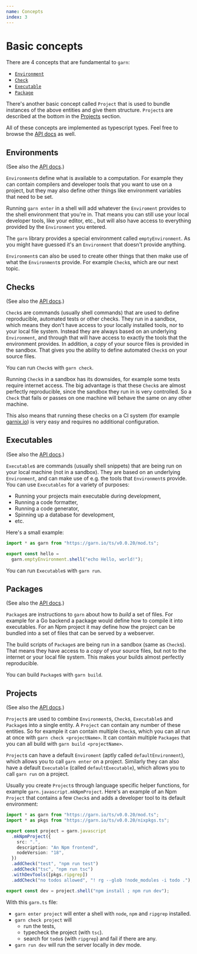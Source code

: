 ```yaml
---
name: Concepts
index: 3
---
```


# Basic concepts

There are 4 concepts that are fundamental to `garn`:

- [`Environment`](#environments)
- [`Check`](#checks)
- [`Executable`](#executables)
- [`Package`](#packages)

There's another basic concept called `Project` that is used to bundle instances
of the above entities and give them structure. `Project`s are described at the
bottom in the [Projects](#projects) section.

All of these concepts are implemented as typescript types. Feel free to browse
the [API docs](https://doc.deno.land/https://garn.io/ts/v0.0.20/mod.ts) as well.

## Environments

(See also the [API docs](https://doc.deno.land/https://garn.io/ts/v0.0.20/mod.ts/~/Environment).)

`Environment`s define what is available to a computation. For example they can
contain compilers and developer tools that you want to use on a project, but
they may also define other things like environment variables that need to be
set.

Running `garn enter` in a shell will add whatever the `Enviroment` provides to
the shell environment that you're in. That means you can still use your local
developer tools, like your editor, etc., but will also have access to everything
provided by the `Environment` you entered.

The `garn` library provides a special environment called `emptyEnvironment`. As
you might have guessed it's an `Environment` that doesn't provide anything.

`Environment`s can also be used to create other things that then make use of
what the `Environment`s provide. For example `Check`s, which are our next topic.

## Checks

(See also the [API docs](https://doc.deno.land/https://garn.io/ts/v0.0.20/mod.ts/~/Check).)

`Check`s are commands (usually shell commands) that are used to define
reproducible, automated tests or other checks. They run in a sandbox, which
means they don't have access to your locally installed tools, nor to your local
file system. Instead they are always based on an underlying `Environment`, and
through that will have access to exactly the tools that the environment
provides. In addition, a _copy_ of your source files is provided in the sandbox.
That gives you the ability to define automated `Check`s on your source files.

You can run `Check`s with `garn check`.

Running `Check`s in a sandbox has its downsides, for example some tests require
internet access. The big advantage is that these `Check`s are almost perfectly
reproducible, since the sandbox they run in is very controlled. So a `Check`
that fails or passes on one machine will behave the same on any other machine.

This also means that running these checks on a CI system (for example
[garnix.io](https://garnix.io)) is very easy and requires no additional
configuration.

## Executables

(See also the [API docs](https://doc.deno.land/https://garn.io/ts/v0.0.20/mod.ts/~/Executable).)

`Executable`s are commands (usually shell snippets) that are being run on your
local machine (not in a sandbox). They are based on an underlying `Environment`,
and can make use of e.g. the tools that `Environment`s provide. You can use
`Executables` for a variety of purposes:

- Running your projects main executable during development,
- Running a code formatter,
- Running a code generator,
- Spinning up a database for development,
- etc.

Here's a small example:

```typescript
import * as garn from "https://garn.io/ts/v0.0.20/mod.ts";

export const hello =
  garn.emptyEnvironment.shell("echo Hello, world!");
```

You can run `Executable`s with `garn run`.

## Packages

(See also the [API docs](https://doc.deno.land/https://garn.io/ts/v0.0.20/mod.ts/~/Package).)

`Package`s are instructions to `garn` about how to _build_ a set of files. For
example for a Go backend a package would define how to compile it into
executables. For an Npm project it may define how the project can be bundled
into a set of files that can be served by a webserver.

The build scripts of `Package`s are being run in a sandbox (same as `Check`s).
That means they have access to a _copy_ of your source files, but not to the
internet or your local file system. This makes your builds almost perfectly
reproducible.

You can build `Package`s with `garn build`.

## Projects

(See also the [API docs](https://doc.deno.land/https://garn.io/ts/v0.0.20/mod.ts/~/Project).)

`Project`s are used to combine `Environment`s, `Check`s, `Executable`s and
`Package`s into a single entity. A `Project` can contain any number of these
entities. So for example it can contain multiple `Check`s, which you can all run
at once with `garn check <projectName>`. It can contain multiple `Packages` that
you can all build with `garn build <projectName>`.

`Project`s can have a default `Enviroment` (aptly called `defaultEnvironment`),
which allows you to call `garn enter` on a project. Similarly they can also have
a default `Executable` (called `defaultExecutable`), which allows you to call
`garn run` on a project.

Usually you create `Project`s through language specific helper functions, for
example `garn.javascript.mkNpmProject`. Here's an example of an Npm `Project`
that contains a few `Check`s and adds a developer tool to its default
environment:

```typescript
import * as garn from "https://garn.io/ts/v0.0.20/mod.ts";
import * as pkgs from "https://garn.io/ts/v0.0.20/nixpkgs.ts";

export const project = garn.javascript
  .mkNpmProject({
    src: ".",
    description: "An Npm frontend",
    nodeVersion: "18",
  })
  .addCheck("test", "npm run test")
  .addCheck("tsc", "npm run tsc")
  .withDevTools([pkgs.ripgrep])
  .addCheck("no todos allowed", "! rg --glob !node_modules -i todo .");

export const dev = project.shell("npm install ; npm run dev");
```

With this `garn.ts` file:

- `garn enter project` will enter a shell with `node`, `npm` and `ripgrep` installed.
- `garn check project` will
  - run the tests,
  - typecheck the project (with `tsc`).
  - search for `todo`s (with `ripgrep`) and fail if there are any.
- `garn run dev` will run the server locally in dev mode.
